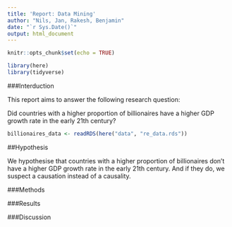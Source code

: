 ```yaml
---
title: 'Report: Data Mining'
author: "Nils, Jan, Rakesh, Benjamin"
date: "`r Sys.Date()`"
output: html_document
---
```


```r
knitr::opts_chunk$set(echo = TRUE)

library(here)
library(tidyverse)
```


###Interduction

This report aims to answer the following research question:

Did countries with a higher proportion of billionaires have a higher GDP growth rate in the early 21th century?



```r
billionaires_data <- readRDS(here("data", "re_data.rds"))
```


##Hypothesis

We hypothesise that countries with a higher proportion of billionaires don't
have a higher GDP growth rate in the early 21th century. And if they do,
we suspect a causation instead of a causality.


###Methods


###Results


###Discussion

